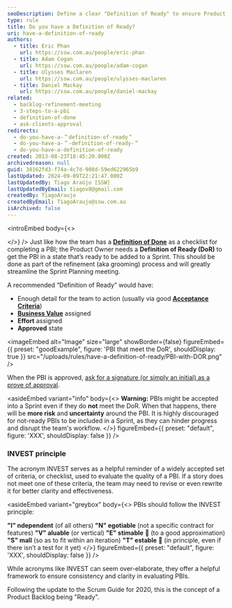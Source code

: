 ```yaml
---
seoDescription: Define a clear "Definition of Ready" to ensure Product Backlog Items are actionable and ready for your team's sprint planning.
type: rule
title: Do you have a Definition of Ready?
uri: have-a-definition-of-ready
authors:
  - title: Eric Phan
    url: https://ssw.com.au/people/eric-phan
  - title: Adam Cogan
    url: https://ssw.com.au/people/adam-cogan
  - title: Ulysses Maclaren
    url: https://ssw.com.au/people/ulysses-maclaren
  - title: Daniel Mackay
    url: https://ssw.com.au/people/daniel-mackay
related:
  - backlog-refinement-meeting
  - 3-steps-to-a-pbi
  - definition-of-done
  - ask-clients-approval
redirects:
  - do-you-have-a-＂definition-of-ready＂
  - do-you-have-a-＂-definition-of-ready-＂
  - do-you-have-a-definition-of-ready
created: 2013-08-23T18:45:20.000Z
archivedreason: null
guid: 38162fd3-f74a-4c7d-908d-59ed622965b9
lastUpdated: 2024-09-09T22:21:47.000Z
lastUpdatedBy: Tiago Araújo [SSW]
lastUpdatedByEmail: tiagov8@gmail.com
createdBy: TiagoAraujo
createdByEmail: TiagoAraujo@ssw.com.au
isArchived: false
---
```


<introEmbed
  body={<>

  </>}
/>
Just like how the team has a **[Definition of Done](/definition-of-done)** as a checklist for completing a PBI; the Product Owner needs a **Definition of Ready (DoR)** to get the PBI in a state that’s ready to be added to a Sprint. This should be done as part of the refinement (aka grooming) process and will greatly streamline the Sprint Planning meeting.

A recommended “Definition of Ready” would have:

* Enough detail for the team to action (usually via good **[Acceptance Criteria](/acceptance-criteria)**)
* **[Business Value](/do-you-estimate-business-value)** assigned
* **Effort** assigned
* **Approved** state

<imageEmbed
  alt="Image"
  size="large"
  showBorder={false}
  figureEmbed={{
    preset: "goodExample",
    figure: 'PBI that meet the DoR',
    shouldDisplay: true
  }}
  src="/uploads/rules/have-a-definition-of-ready/PBI-with-DOR.png"
/>

When the PBI is approved, [ask for a signature (or simply an initial) as a prove of approval](/ask-clients-approval).

<asideEmbed
  variant="info"
  body={<>
    **Warning:** PBIs might be accepted into a Sprint even if they do **not** meet the DoR. When that happens, there will be **more risk** and **uncertainty** around the PBI. It is highly discouraged for not-ready PBIs to be included in a Sprint, as they can hinder progress and disrupt the team's workflow.
  </>}
  figureEmbed={{
    preset: "default",
    figure: 'XXX',
    shouldDisplay: false
  }}
/>

### INVEST principle

The acronym INVEST serves as a helpful reminder of a widely accepted set of criteria, or checklist, used to evaluate the quality of a PBI. If a story does not meet one of these criteria, the team may need to revise or even rewrite it for better clarity and effectiveness.

<asideEmbed
  variant="greybox"
  body={<>
    PBIs should follow the INVEST principle:

**"I" ndependent** (of all others)
**"N" egotiable** (not a specific contract for features)
**"V" aluable** (or vertical)
**"E" stimable** 👑 (to a good approximation)
**"S" mall** (so as to fit within an iteration)
**"T" estable** 👑 (in principle, even if there isn’t a test for it yet)
  </>}
  figureEmbed={{
    preset: "default",
    figure: 'XXX',
    shouldDisplay: false
  }}
/>

While acronyms like INVEST can seem over-elaborate, they offer a helpful framework to ensure consistency and clarity in evaluating PBIs.

Following the update to the Scrum Guide for 2020, this is the concept of a Product Backlog being "Ready".
